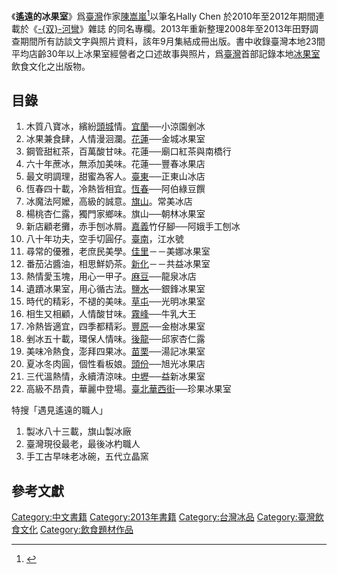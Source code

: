 {{Infobox Book 
| name                 = 遙遠的冰果室
| image                = 
| image_caption        = 
| author               = [[Hally_Chen|Hally Chen]]（陳嵩嵐）
| title_orig           = 
| translator           = 
| illustrator          =
| cover_artist         = 
| country              = {{ROC}}
| language             = 正體中文
| series               = 臺灣第一本當代冰果室記錄
| subject              = [[冰果室文化|冰果室文化]] [[臺灣旅行|臺灣旅行]]
| genre                = 臺灣生活文學
| publisher            = [[行人文化實驗室|行人文化實驗室]]
| release_date         = 2013年9月4日
| chinese_release_date =
| media_type           = 精裝
| pages                = 272頁
| isbn                 = 9789868965263
| oclc                 = 
| preceded_by          = 
| followed_by          = 
}}

《'''遙遠的冰果室'''》爲[[臺灣|臺灣]]作家[[陳嵩嵐|陳嵩嵐]]<ref>{{cite press release| url=http://www.chinatimes.com/newspapers/20130919000783-260115| title=古早的冰果室 走遍全台好人情| publisher=中國時報| accessdate=2013-09-19| archive-date=2018-10-09| archive-url=https://web.archive.org/web/20181009183857/http://www.chinatimes.com/newspapers/20130919000783-260115| dead-url=no}}</ref>以筆名Hally Chen 於2010年至2012年期間連載於《[[双河彎_(雜誌)|-{双}-河彎]]》雜誌
的同名專欄。2013年重新整理2008年至2013年田野調查期間所有訪談文字與照片資料，該年9月集結成冊出版。書中收錄臺灣本地23間平均店齡30年以上冰果室經營者之口述故事與照片，爲[[臺灣|臺灣]]首部記錄本地[[冰果室|冰果室]]飲食文化之出版物。

==目錄==
# 木質八寶冰，繽紛[[頭城鎮|頭城]]情。[[宜蘭縣|宜蘭]]──小涼園剉冰
# 冰果兼食肆，人情漫洄瀾。[[花蓮市|花蓮]]──金城冰果室
# 鋼管甜紅茶，百萬酸甘味。花蓮──廟口紅茶與南橋行
# 六十年蔗冰，無添加美味。花蓮──豐春冰果店 
# 最文明調理，甜蜜為客人。[[臺東市|臺東]]──正東山冰店 
# 恆春四十載，冷熱皆相宜。[[恆春鎮|恆春]]──阿伯綠豆饌 
# 冰魔法阿嬤，高級的誠意。[[旗山區|旗山]]。常美冰店 
# 楊桃杏仁露，獨門家鄉味。旗山──朝林冰果室 
# 新店顧老攤，赤手刨冰屑。[[嘉義市|嘉義]]竹仔腳──阿娥手工刨冰
# 八十年功夫，空手切圓仔。[[臺南市|臺南]]，江水號
# 尋常的優雅，老庶民美學。[[佳里區|佳里]]－－美娜冰果室 
# 番茄沾醬油，相思鮮奶茶。[[新化區|新化]]－－共益冰果室 
# 熱情愛玉塊，用心一甲子。[[麻豆區|麻豆]]──龍泉冰店 
# 遺蹟冰果室，用心循古法。[[鹽水區|鹽水]]──銀鋒冰果室
# 時代的精彩，不褪的美味。[[草屯鎮|草屯]]──光明冰果室
# 相生又相顧，人情酸甘味。[[霧峰區|霧峰]]──牛乳大王 
# 冷熱皆適宜，四季都精彩。[[豐原區|豐原]]──金樹冰果室
# 剉冰五十載，環保人情味。[[後龍鎮_(臺灣)|後龍]]──邱家杏仁露 
# 美味冷熱食，澎拜四果冰。[[苗栗市|苗栗]]──湯記冰果室
# 夏冰冬肉圓，個性看板娘。[[頭份市|頭份]]──旭光冰果店
# 三代溫熱情，永續清涼味。[[中壢區|中壢]]──益新冰果室
# 高級不昂貴，華麗中登場。[[臺北市|臺北]][[華西街|華西街]]──珍果冰果室
特搜「遇見遙遠的職人」 
# 製冰八十三載，旗山製冰廠 
# 臺灣現役最老，最後冰杓職人 
# 手工古早味老冰碗，五代立晶窯

==參考文獻==
<references />

[[Category:中文書籍|Category:中文書籍]]
[[Category:2013年書籍|Category:2013年書籍]]
[[Category:台灣冰品|Category:台灣冰品]]
[[Category:臺灣飲食文化|Category:臺灣飲食文化]]
[[Category:飲食題材作品|Category:飲食題材作品]]